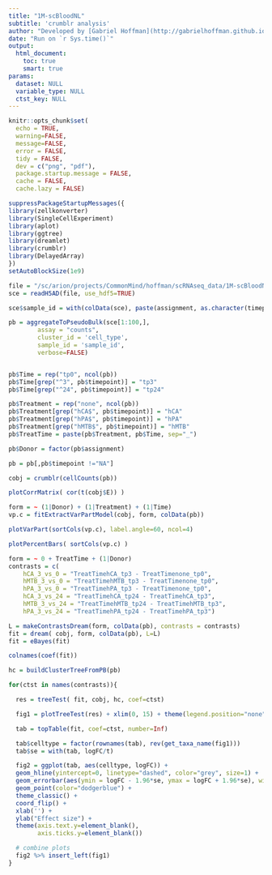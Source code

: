 ```yaml
---
title: "1M-scBloodNL"
subtitle: 'crumblr analysis'
author: "Developed by [Gabriel Hoffman](http://gabrielhoffman.github.io/)"
date: "Run on `r Sys.time()`"
output: 
  html_document:
    toc: true
    smart: true
params:
  dataset: NULL
  variable_type: NULL
  ctst_key: NULL
---
```



<!---

cd /sc/arion/projects/CommonMind/hoffman/crumblr_analysis/1M-scBloodNL
ml python git
git pull
R --vanilla


system("git pull"); rmarkdown::render("1M-scBloodNL_crumblr.Rmd");

https://hoffmg01.hpc.mssm.edu/crumblr_analysis/



--->


```r
knitr::opts_chunk$set(
  echo = TRUE,
  warning=FALSE,
  message=FALSE,
  error = FALSE,
  tidy = FALSE,
  dev = c("png", "pdf"),
  package.startup.message = FALSE,
  cache = FALSE,
  cache.lazy = FALSE)
```


```r
suppressPackageStartupMessages({
library(zellkonverter)
library(SingleCellExperiment)
library(aplot)
library(ggtree)
library(dreamlet)
library(crumblr)
library(DelayedArray)
})
setAutoBlockSize(1e9)

file = "/sc/arion/projects/CommonMind/hoffman/scRNAseq_data/1M-scBloodNL/1M_v2_20201029.h5ad"
sce = readH5AD(file, use_hdf5=TRUE)

sce$sample_id = with(colData(sce), paste(assignment, as.character(timepoint), sep='_'))

pb = aggregateToPseudoBulk(sce[1:100,], 
        assay = "counts",    
        cluster_id = 'cell_type', 
        sample_id = 'sample_id',
        verbose=FALSE)


pb$Time = rep("tp0", ncol(pb))
pb$Time[grep("^3", pb$timepoint)] = "tp3"
pb$Time[grep("^24", pb$timepoint)] = "tp24"

pb$Treatment = rep("none", ncol(pb))
pb$Treatment[grep("hCA$", pb$timepoint)] = "hCA"
pb$Treatment[grep("hPA$", pb$timepoint)] = "hPA"
pb$Treatment[grep("hMTB$", pb$timepoint)] = "hMTB"
pb$TreatTime = paste(pb$Treatment, pb$Time, sep="_")

pb$Donor = factor(pb$assignment)

pb = pb[,pb$timepoint !="NA"]
```

```r
cobj = crumblr(cellCounts(pb))

plotCorrMatrix( cor(t(cobj$E)) )

form = ~ (1|Donor) + (1|Treatment) + (1|Time)
vp.c = fitExtractVarPartModel(cobj, form, colData(pb))

plotVarPart(sortCols(vp.c), label.angle=60, ncol=4) 

plotPercentBars( sortCols(vp.c) )

form = ~ 0 + TreatTime + (1|Donor)
contrasts = c(
	hCA_3_vs_0 = "TreatTimehCA_tp3 - TreatTimenone_tp0",
	hMTB_3_vs_0 = "TreatTimehMTB_tp3 - TreatTimenone_tp0",
	hPA_3_vs_0 = "TreatTimehPA_tp3 - TreatTimenone_tp0", 
	hCA_3_vs_24 = "TreatTimehCA_tp24 - TreatTimehCA_tp3",
	hMTB_3_vs_24 = "TreatTimehMTB_tp24 - TreatTimehMTB_tp3",
	hPA_3_vs_24 = "TreatTimehPA_tp24 - TreatTimehPA_tp3")

L = makeContrastsDream(form, colData(pb), contrasts = contrasts)
fit = dream( cobj, form, colData(pb), L=L)
fit = eBayes(fit)

colnames(coef(fit))

hc = buildClusterTreeFromPB(pb)

for(ctst in names(contrasts)){

  res = treeTest( fit, cobj, hc, coef=ctst)

  fig1 = plotTreeTest(res) + xlim(0, 15) + theme(legend.position="none") + ggtitle(ctst)

  tab = topTable(fit, coef=ctst, number=Inf)

  tab$celltype = factor(rownames(tab), rev(get_taxa_name(fig1)))
  tab$se = with(tab, logFC/t)

  fig2 = ggplot(tab, aes(celltype, logFC)) + 
  geom_hline(yintercept=0, linetype="dashed", color="grey", size=1) +
  geom_errorbar(aes(ymin = logFC - 1.96*se, ymax = logFC + 1.96*se), width=0) +
  geom_point(color="dodgerblue") +
  theme_classic() +
  coord_flip() +
  xlab('') + 
  ylab("Effect size") +
  theme(axis.text.y=element_blank(),
        axis.ticks.y=element_blank())

  # combine plots
  fig2 %>% insert_left(fig1) 
}
```







